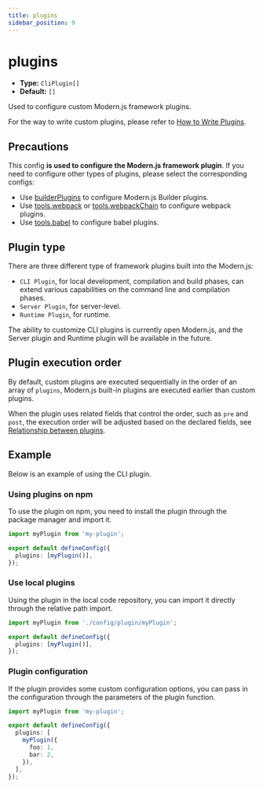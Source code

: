 ```yaml
---
title: plugins
sidebar_position: 9
---
```

# plugins

- **Type:** `CliPlugin[]`
- **Default:** `[]`

Used to configure custom Modern.js framework plugins.

For the way to write custom plugins, please refer to [How to Write Plugins](/guides/topic-detail/framework-plugin/implement).

## Precautions

This config **is used to configure the Modern.js framework plugin**. If you need to configure other types of plugins, please select the corresponding configs:

- Use [builderPlugins](/configure/app/builder-plugins) to configure Modern.js Builder plugins.
- Use [tools.webpack](/configure/app/tools/webpack) or [tools.webpackChain](/configure/app/tools/webpack-chain) to configure webpack plugins.
- Use [tools.babel](/configure/app/tools/babel) to configure babel plugins.

## Plugin type

There are three different type of framework plugins built into the Modern.js:

- `CLI Plugin`, for local development, compilation and build phases, can extend various capabilities on the command line and compilation phases.
- `Server Plugin`, for server-level.
- `Runtime Plugin`, for runtime.

The ability to customize CLI plugins is currently open Modern.js, and the Server plugin and Runtime plugin will be available in the future.

## Plugin execution order

By default, custom plugins are executed sequentially in the order of an array of `plugins`, Modern.js built-in plugins are executed earlier than custom plugins.

When the plugin uses related fields that control the order, such as `pre` and `post`, the execution order will be adjusted based on the declared fields, see [Relationship between plugins](/guides/topic-detail/framework-plugin/relationship).

## Example

Below is an example of using the CLI plugin.

### Using plugins on npm

To use the plugin on npm, you need to install the plugin through the package manager and import it.

```ts title="modern.config.ts"
import myPlugin from 'my-plugin';

export default defineConfig({
  plugins: [myPlugin()],
});
```

### Use local plugins

Using the plugin in the local code repository, you can import it directly through the relative path import.

```ts title="modern.config.ts"
import myPlugin from './config/plugin/myPlugin';

export default defineConfig({
  plugins: [myPlugin()],
});
```

### Plugin configuration

If the plugin provides some custom configuration options, you can pass in the configuration through the parameters of the plugin function.

```ts title="modern.config.ts"
import myPlugin from 'my-plugin';

export default defineConfig({
  plugins: [
    myPlugin({
      foo: 1,
      bar: 2,
    }),
  ],
});
```

